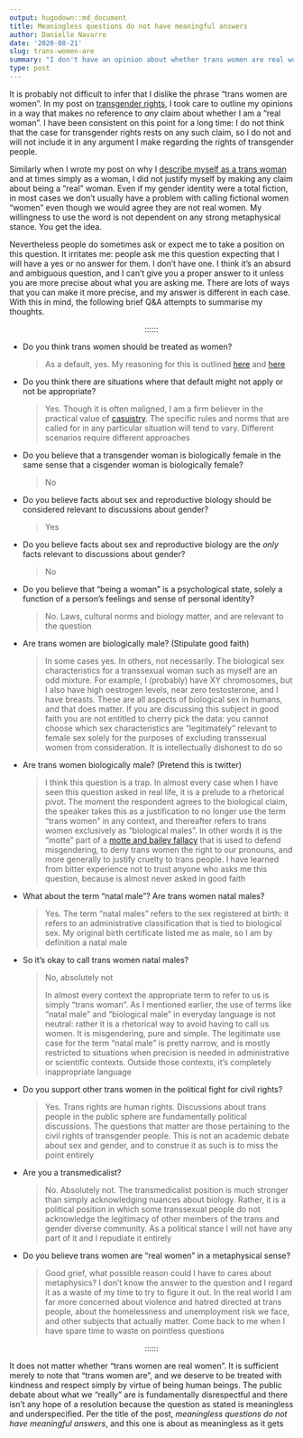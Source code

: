 ```yaml
---
output: hugodown::md_document
title: Meaningless questions do not have meaningful answers
author: Danielle Navarro
date: '2020-08-21'
slug: trans-women-are
summary: "I don't have an opinion about whether trans women are real women, any more than I have an estimate of the number of angels that can dance on the head of a pin or a belief about the mood of Thursday."
type: post
---
```


It is probably not difficult to infer that I dislike the phrase "trans women are women". In my post on [transgender rights](/post/an-ordinary-account), I took care to outline my opinions in a way that makes no reference to *any* claim about whether I am a "real woman". I have been consistent on this point for a long time: I do not think that the case for transgender rights rests on any such claim, so I do not and will not include it in any argument I make regarding the rights of transgender people.

Similarly when I wrote my post on why I [describe myself as a trans woman](/post/a-lexical-decision) and at times simply as a woman, I did not justify myself by making any claim about being a "real" woman. Even if my gender identity were a total fiction, in most cases we don't usually have a problem with calling fictional women "women" even though we would agree they are not real women. My willingness to use the word is not dependent on any strong metaphysical stance. You get the idea.

Nevertheless people do sometimes ask or expect me to take a position on this question. It irritates me: people ask me this question expecting that I will have a yes or no answer for them. I don't have one. I think it's an absurd and ambiguous question, and I can't give you a proper answer to it unless you are more precise about what you are asking me. There are lots of ways that you can make it more precise, and my answer is different in each case. With this in mind, the following brief Q&A attempts to summarise my thoughts.

<p align="center">::::::</p>

-   Do you think trans women should be treated as women? 
    
    > As a default, yes. My reasoning for this is outlined [here](/post/an-ordinary-account) and [here](/post/a-lexical-decision)
    

-   Do you think there are situations where that default might not apply or not be appropriate?

    > Yes. Though it is often maligned, I am a firm believer in the practical value of [casuistry](https://en.wikipedia.org/wiki/Casuistry). The specific rules and norms that are called for in any particular situation will tend to vary. Different scenarios require different approaches


-   Do you believe that a transgender woman is biologically female in the same sense that a cisgender woman is biologically female?

    > No


-   Do you believe facts about sex and reproductive biology should be considered relevant to discussions about gender? 

    > Yes

-   Do you believe facts about sex and reproductive biology are the *only* facts relevant to discussions about gender?

    > No
    
-   Do you believe that "being a woman" is a psychological state, solely a function of a person's feelings and sense of personal identity? 

    > No. Laws, cultural norms and biology matter, and are relevant to the question

-   Are trans women are biologically male? (Stipulate good faith)

    > In some cases yes. In others, not necessarily. The biological sex characteristics for a transsexual woman such as myself are an odd mixture. For example, I (probably) have XY chromosomes, but I also have high oestrogen levels, near zero testosterone, and I have breasts. These are all aspects of biological sex in humans, and that does matter. If you are discussing this subject in good faith you are not entitled to cherry pick the data: you cannot choose which sex characteristics are "legitimately" relevant to female sex solely for the purposes of excluding transsexual women from consideration. It is intellectually dishonest to do so

-   Are trans women biologically male? (Pretend this is twitter)

    > I think this question is a trap. In almost every case when I have seen this question asked in real life, it is a prelude to a rhetorical pivot. The moment the respondent agrees to the biological claim, the speaker takes this as a justification to no longer use the term "trans women" in any context, and thereafter refers to trans women exclusively as "biological males". In other words it is the "motte" part of a [motte and bailey fallacy](https://en.wikipedia.org/wiki/Motte-and-bailey_fallacy) that is used to defend misgendering, to deny trans women the right to our pronouns, and more generally to justify cruelty to trans people. I have learned from bitter experience not to trust anyone who asks me this question, because is almost never asked in good faith

-   What about the term "natal male"? Are trans women natal males?

    > Yes. The term "natal males" refers to the sex registered at birth: it refers to an administrative classification that is tied to biological sex. My original birth certificate listed me as male, so I am by definition a natal male

-   So it's okay to call trans women natal males?

    > No, absolutely not
    >
    > In almost every context the appropriate term to refer to us is simply "trans woman". As I mentioned earlier, the use of terms like "natal male" and "biological male" in everyday language is not neutral: rather it is a rhetorical way to avoid having to call us women. It is misgendering, pure and simple. The legitimate use case for the term "natal male" is pretty narrow, and is mostly restricted to situations when precision is needed in administrative or scientific contexts. Outside those contexts, it's completely inappropriate language

-   Do you support other trans women in the political fight for civil rights? 

    > Yes. Trans rights are human rights. Discussions about trans people in the public sphere are fundamentally political discussions. The questions that matter are those pertaining to the civil rights of transgender people. This is not an academic debate about sex and gender, and to construe it as such is to miss the point entirely


-   Are you a transmedicalist?

    > No. Absolutely not. The transmedicalist position is much stronger than simply acknowledging nuances about biology. Rather, it is a political position in which some transsexual people do not acknowledge the legitimacy of other members of the trans and gender diverse community. As a political stance I will not have any part of it and I repudiate it entirely


-   Do you believe trans women are "real women" in a metaphysical sense? 

    > Good grief, what possible reason could I have to cares about metaphysics? I don't know the answer to the question and I regard it as a waste of my time to try to figure it out. In the real world I am far more concerned about violence and hatred directed at trans people, about the homelessness and unemployment risk we face, and other subjects that actually matter. Come back to me when I have spare time to waste on pointless questions

<p align="center">::::::</p>

It does not matter whether "trans women are real women". It is sufficient merely to note that "trans women are", and we deserve to be treated with kindness and respect simply by virtue of being human beings. The public debate about what we "really" are is fundamentally disrespectful and there isn't any hope of a resolution because the question as stated is meaningless and underspecified. Per the title of the post, *meaningless questions do not have meaningful answers*, and this one is about as meaningless as it gets

